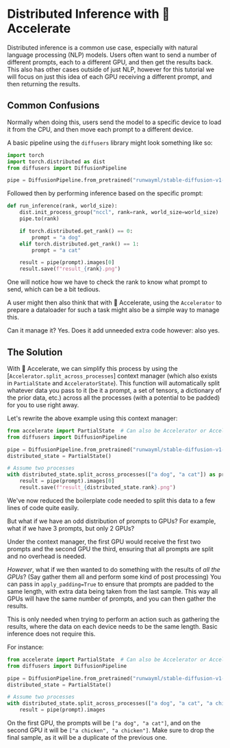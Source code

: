 <!--Copyright 2023 The HuggingFace Team. All rights reserved.

Licensed under the Apache License, Version 2.0 (the "License"); you may not use this file except in compliance with
the License. You may obtain a copy of the License at

http://www.apache.org/licenses/LICENSE-2.0

Unless required by applicable law or agreed to in writing, software distributed under the License is distributed on
an "AS IS" BASIS, WITHOUT WARRANTIES OR CONDITIONS OF ANY KIND, either express or implied. See the License for the
specific language governing permissions and limitations under the License.
-->

# Distributed Inference with 🤗 Accelerate

Distributed inference is a common use case, especially with natural language processing (NLP) models. Users often want to
send a number of different prompts, each to a different GPU, and then get the results back. This also has other cases
outside of just NLP, however for this tutorial we will focus on just this idea of each GPU receiving a different prompt,
and then returning the results.

## Common Confusions

Normally when doing this, users send the model to a specific device to load it from the CPU, and then move each prompt to a different device. 

A basic pipeline using the `diffusers` library might look something like so:

```python
import torch
import torch.distributed as dist
from diffusers import DiffusionPipeline

pipe = DiffusionPipeline.from_pretrained("runwayml/stable-diffusion-v1-5", torch_dtype=torch.float16)
```
Followed then by performing inference based on the specific prompt:

```python
def run_inference(rank, world_size):
    dist.init_process_group("nccl", rank=rank, world_size=world_size)
    pipe.to(rank)

    if torch.distributed.get_rank() == 0:
        prompt = "a dog"
    elif torch.distributed.get_rank() == 1:
        prompt = "a cat"

    result = pipe(prompt).images[0]
    result.save(f"result_{rank}.png")
```
One will notice how we have to check the rank to know what prompt to send, which can be a bit tedious.

A user might then also think that with 🤗 Accelerate, using the `Accelerator` to prepare a dataloader for such a task might also be 
a simple way to manage this. 

Can it manage it? Yes. Does it add unneeded extra code however: also yes.

## The Solution

With 🤗 Accelerate, we can simplify this process by using the [`Accelerator.split_across_processes`] context manager (which also exists in `PartialState` and `AcceleratorState`). 
This function will automatically split whatever data you pass to it (be it a prompt, a set of tensors, a dictionary of the prior data, etc.) across all the processes (with a potential
to be padded) for you to use right away.

Let's rewrite the above example using this context manager:

```python
from accelerate import PartialState  # Can also be Accelerator or AcceleratorStaet
from diffusers import DiffusionPipeline

pipe = DiffusionPipeline.from_pretrained("runwayml/stable-diffusion-v1-5", torch_dtype=torch.float16)
distributed_state = PartialState()

# Assume two processes
with distributed_state.split_across_processes(["a dog", "a cat"]) as prompt:
    result = pipe(prompt).images[0]
    result.save(f"result_{distributed_state.rank}.png")
```

We've now reduced the boilerplate code needed to split this data to a few lines of code quite easily.

But what if we have an odd distribution of prompts to GPUs? For example, what if we have 3 prompts, but only 2 GPUs? 

Under the context manager, the first GPU would receive the first two prompts and the second GPU the third, ensuring that 
all prompts are split and no overhead is needed.

*However*, what if we then wanted to do something with the results of *all the GPUs*? (Say gather them all and perform some kind of post processing)
You can pass in `apply_padding=True` to ensure that prompts are padded to the same length, with extra data being taken 
from the last sample. This way all GPUs will have the same number of prompts, and you can then gather the results.

<Tip>
This is only needed when trying to perform an action such as gathering the results, where the data on each device 
needs to be the same length. Basic inference does not require this.
</Tip>

For instance:

```python
from accelerate import PartialState  # Can also be Accelerator or AcceleratorStaet
from diffusers import DiffusionPipeline

pipe = DiffusionPipeline.from_pretrained("runwayml/stable-diffusion-v1-5", torch_dtype=torch.float16)
distributed_state = PartialState()

# Assume two processes
with distributed_state.split_across_processes(["a dog", "a cat", "a chicken"], apply_padding=True) as prompt:
    result = pipe(prompt).images
```

On the first GPU, the prompts will be `["a dog", "a cat"]`, and on the second GPU it will be `["a chicken", "a chicken"]`.
Make sure to drop the final sample, as it will be a duplicate of the previous one.